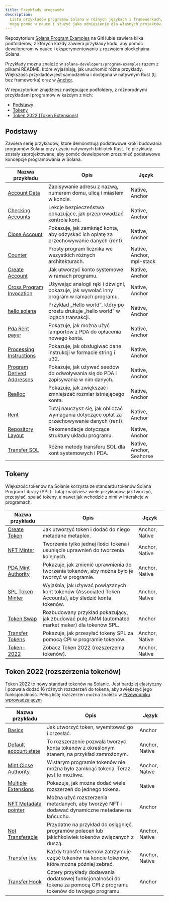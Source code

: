 ```yaml
---
title: Przykłady programów
description:
  Lista przykładów programów Solana w różnych językach i frameworkach, które
  mogą pomóc w nauce i służyć jako odniesienie dla własnych projektów.
---
```


Repozytorium
[Solana Program Examples](https://github.com/solana-developers/program-examples)
na GitHubie zawiera kilka podfolderów, z których każdy zawiera przykłady kodu,
aby pomóc deweloperom w nauce i eksperymentowaniu z rozwojem blockchaina Solana.

Przykłady można znaleźć w `solana-developers/program-examples` razem z plikami
README, które wyjaśniają, jak uruchomić różne przykłady. Większość przykładów
jest samodzielna i dostępna w natywnym Rust (tj. bez frameworka) oraz w
[Anchor](https://www.anchor-lang.com/docs/installation).

W repozytorium znajdziesz następujące podfoldery, z różnorodnymi przykładami
programów w każdym z nich:

- [Podstawy](#basics)
- [Tokeny](#tokens)
- [Token 2022 (Token Extensions)](#token-2022-token-extensions)

## Podstawy

Zawiera serię przykładów, które demonstrują podstawowe kroki budowania programów
Solana przy użyciu natywnych bibliotek Rust. Te przykłady zostały
zaprojektowane, aby pomóc deweloperom zrozumieć podstawowe koncepcje
programowania w Solana.

| Nazwa przykładu                                                                                                               | Opis                                                                                        | Język                     |
| ----------------------------------------------------------------------------------------------------------------------------- | ------------------------------------------------------------------------------------------- | ------------------------- |
| [Account Data](https://github.com/solana-developers/program-examples/tree/main/basics/account-data)                           | Zapisywanie adresu z nazwą, numerem domu, ulicą i miastem w koncie.                         | Native, Anchor            |
| [Checking Accounts](https://github.com/solana-developers/program-examples/tree/main/basics/checking-accounts)                 | Lekcje bezpieczeństwa pokazujące, jak przeprowadzać kontrole kont.                          | Native, Anchor            |
| [Close Account](https://github.com/solana-developers/program-examples/tree/main/basics/close-account)                         | Pokazuje, jak zamknąć konta, aby odzyskać ich opłatę za przechowywanie danych (rent).       | Native, Anchor            |
| [Counter](https://github.com/solana-developers/program-examples/tree/main/basics/counter)                                     | Prosty program licznika we wszystkich różnych architekturach.                               | Native, Anchor, mpl-stack |
| [Create Account](https://github.com/solana-developers/program-examples/tree/main/basics/create-account)                       | Jak utworzyć konto systemowe w ramach programu.                                             | Native, Anchor            |
| [Cross Program Invocation](https://github.com/solana-developers/program-examples/tree/main/basics/cross-program-invocation)   | Używając analogii ręki i dźwigni, pokazuje, jak wywołać inny program w ramach programu.     | Native, Anchor            |
| [hello solana](https://github.com/solana-developers/program-examples/tree/main/basics/hello-solana)                           | Przykład „Hello world”, który po prostu drukuje „hello world” w logach transakcji.          | Native, Anchor            |
| [Pda Rent payer](https://github.com/solana-developers/program-examples/tree/main/basics/pda-rent-payer)                       | Pokazuje, jak można użyć lamportów z PDA do opłacenia nowego konta.                         | Native, Anchor            |
| [Processing Instructions](https://github.com/solana-developers/program-examples/tree/main/basics/processing-instructions)     | Pokazuje, jak obsługiwać dane instrukcji w formacie string i u32.                           | Native, Anchor            |
| [Program Derived Addresses](https://github.com/solana-developers/program-examples/tree/main/basics/program-derived-addresses) | Pokazuje, jak używać seedów do odwoływania się do PDA i zapisywania w nim danych.           | Native, Anchor            |
| [Realloc](https://github.com/solana-developers/program-examples/tree/main/basics/realloc)                                     | Pokazuje, jak zwiększać i zmniejszać rozmiar istniejącego konta.                            | Native, Anchor            |
| [Rent](https://github.com/solana-developers/program-examples/tree/main/basics/rent)                                           | Tutaj nauczysz się, jak obliczać wymagania dotyczące opłat za przechowywanie danych (rent). | Native, Anchor            |
| [Repository Layout](https://github.com/solana-developers/program-examples/tree/main/basics/repository-layout)                 | Rekomendacje dotyczące struktury układu programu.                                           | Native, Anchor            |
| [Transfer SOL](https://github.com/solana-developers/program-examples/tree/main/basics/transfer-sol)                           | Różne metody transferu SOL dla kont systemowych i PDA.                                      | Native, Anchor, Seahorse  |

## Tokeny

Większość tokenów na Solanie korzysta ze standardu tokenów Solana Program
Library (SPL). Tutaj znajdziesz wiele przykładów, jak tworzyć, przesyłać, spalać
tokeny, a nawet jak wchodzić z nimi w interakcje w programach.

| Nazwa przykładu                                                                                                 | Opis                                                                                                  | Język          |
| --------------------------------------------------------------------------------------------------------------- | ----------------------------------------------------------------------------------------------------- | -------------- |
| [Create Token](https://github.com/solana-developers/program-examples/tree/main/tokens/create-token)             | Jak utworzyć token i dodać do niego metadane metaplex.                                                | Anchor, Native |
| [NFT Minter](https://github.com/solana-developers/program-examples/tree/main/tokens/nft-minter)                 | Tworzenie tylko jednej ilości tokena i usunięcie uprawnień do tworzenia kolejnych.                    | Anchor, Native |
| [PDA Mint Authority](https://github.com/solana-developers/program-examples/tree/main/tokens/pda-mint-authority) | Pokazuje, jak zmienić uprawnienia do tworzenia tokenów, aby można było je tworzyć w programie.        | Anchor, Native |
| [SPL Token Minter](https://github.com/solana-developers/program-examples/tree/main/tokens/spl-token-minter)     | Wyjaśnia, jak używać powiązanych kont tokenów (Associated Token Accounts), aby śledzić konta tokenów. | Anchor, Native |
| [Token Swap](https://github.com/solana-developers/program-examples/tree/main/tokens/token-swap)                 | Rozbudowany przykład pokazujący, jak zbudować pulę AMM (automated market maker) dla tokenów SPL.      | Anchor         |
| [Transfer Tokens](https://github.com/solana-developers/program-examples/tree/main/tokens/transfer-tokens)       | Pokazuje, jak przesyłać tokeny SPL za pomocą CPI w programie tokenów.                                 | Anchor, Native |
| [Token-2022](https://github.com/solana-developers/program-examples/tree/main/tokens/token-2022)                 | Zobacz Token 2022 (rozszerzenia tokenów).                                                             | Anchor, Native |

## Token 2022 (rozszerzenia tokenów)

Token 2022 to nowy standard tokenów na Solanie. Jest bardziej elastyczny i
pozwala dodać 16 różnych rozszerzeń do tokena, aby zwiększyć jego
funkcjonalność. Pełną listę rozszerzeń można znaleźć w
[Przewodniku wprowadzającym](/developers/guides/token-extensions/getting-started)

| Nazwa przykładu                                                                                                                  | Opis                                                                                                                  | Język          |
| -------------------------------------------------------------------------------------------------------------------------------- | --------------------------------------------------------------------------------------------------------------------- | -------------- |
| [Basics](https://github.com/solana-developers/program-examples/tree/main/tokens/token-2022/basics/anchor)                        | Jak utworzyć token, wyemitować go i przesłać.                                                                         | Anchor         |
| [Default account state](https://github.com/solana-developers/program-examples/tree/main/tokens/token-2022/default-account-state) | To rozszerzenie pozwala tworzyć konta tokenów z określonym stanem, na przykład zamrożonym.                            | Anchor, Native |
| [Mint Close Authority](https://github.com/solana-developers/program-examples/tree/main/tokens/token-2022/mint-close-authority)   | W starym programie tokenów nie można było zamknąć tokena. Teraz jest to możliwe.                                      | Anchor, Native |
| [Multiple Extensions](https://github.com/solana-developers/program-examples/tree/main/tokens/token-2022/multiple-extensions)     | Pokazuje, jak można dodać wiele rozszerzeń do jednego tokena.                                                         | Native         |
| [NFT Metadata pointer](https://github.com/solana-developers/program-examples/tree/main/tokens/token-2022/nft-meta-data-pointer)  | Można użyć rozszerzenia metadanych, aby tworzyć NFT i dodawać dynamiczne metadane na łańcuchu.                        | Anchor         |
| [Not Transferable](https://github.com/solana-developers/program-examples/tree/main/tokens/token-2022/non-transferable)           | Przydatne na przykład do osiągnięć, programów poleceń lub jakichkolwiek tokenów związanych z duszą.                   | Anchor, Native |
| [Transfer fee](https://github.com/solana-developers/program-examples/tree/main/tokens/token-2022/transfer-fee)                   | Każdy transfer tokenów zatrzymuje część tokenów na koncie tokenów, które można później zebrać.                        | Anchor, Native |
| [Transfer Hook](https://github.com/solana-developers/program-examples/tree/main/tokens/token-2022/transfer-hook)                 | Cztery przykłady dodawania dodatkowej funkcjonalności do tokena za pomocą CPI z programu tokenów do twojego programu. | Anchor         |

